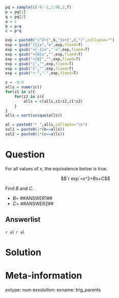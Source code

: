 ```r
pq = sample(c(-9:-1,1:9),2,T)
p = pq[1]
q = pq[2]
a = 1
b = p+q
c = p*q

exp = paste0("x^2+{",b,"}x+{",c,"}",collapse="")
exp = gsub("{1}x","x",exp,fixed=T)
exp = gsub("+{-1}x","-x",exp,fixed=T)
exp = gsub("+{0}x","",exp,fixed=T)
exp = gsub("+{0}","",exp,fixed=T)
exp = gsub("{","",exp,fixed=T)
exp = gsub("}","",exp,fixed=T)
exp = gsub("+-","-",exp,fixed=T)

z = -9:9
alls = numeric()
for(z1 in z){
    for(z2 in z){
        alls = c(alls,z1+z2,z1*z2)
    }
}
alls = sort(unique(alls))

al = paste0("* ",alls,collapse="\n")
sol1 = paste0(1*(b==alls))
sol2 = paste0(1*(c==alls))

```

Question
========

For all values of $x$, the equivalence below is true.

$$`r exp`=x^2+Bx+C$$

Find $B$ and $C$.

* $B=$ ##ANSWER1##
* $C=$ ##ANSWER2##

Answerlist
--------

`r al`
`r al`


Solution
========



Meta-information
============
extype: num
exsolution: 
exname: trig_parents